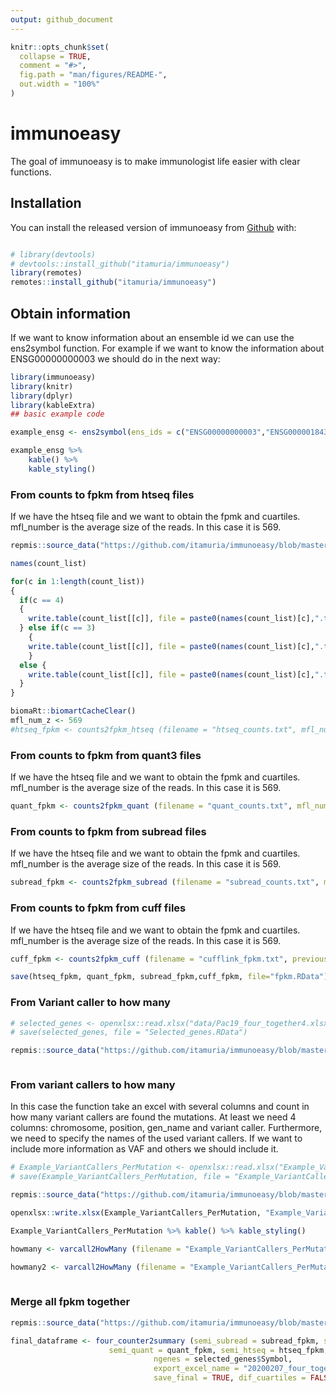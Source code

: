 ```yaml
---
output: github_document
---
```


<!-- README.md is generated from README.Rmd. Please edit that file -->

```r
knitr::opts_chunk$set(
  collapse = TRUE,
  comment = "#>",
  fig.path = "man/figures/README-",
  out.width = "100%"
)
```

# immunoeasy

<!-- badges: start -->
<!-- badges: end -->

The goal of immunoeasy is to make immunologist life easier with clear functions. 

## Installation

You can install the released version of immunoeasy from [Github](https://github.com/itamuria/immunoeasy) with:

``` r

# library(devtools)
# devtools::install_github("itamuria/immunoeasy")
library(remotes)
remotes::install_github("itamuria/immunoeasy")
```

## Obtain information

If we want to know information about an ensemble id we can use the ens2symbol function. For example if we want to know the information about ENSG00000000003 we should do in the next way:



```r
library(immunoeasy)
library(knitr)
library(dplyr)
library(kableExtra)
## basic example code

example_ensg <- ens2symbol(ens_ids = c("ENSG00000000003","ENSG00000184389"))

example_ensg %>% 
    kable() %>%
    kable_styling()


```

### From counts to fpkm from htseq files

If we have the htseq file and we want to obtain the fpmk and cuartiles. mfl_number is the average size of the reads. In this case it is 569.

```r

repmis::source_data("https://github.com/itamuria/immunoeasy/blob/master/data/immunoeasy_counts.RData?raw=true")

names(count_list)

for(c in 1:length(count_list))
{
  if(c == 4) 
  {
    write.table(count_list[[c]], file = paste0(names(count_list)[c],".txt"),row.names = FALSE, sep = "\t")
  } else if(c == 3)  
    {
    write.table(count_list[[c]], file = paste0(names(count_list)[c],".txt"), row.names = TRUE)
    }
  else {
    write.table(count_list[[c]], file = paste0(names(count_list)[c],".txt"),row.names = FALSE)
  }
}

biomaRt::biomartCacheClear() 
mfl_num_z <- 569
#htseq_fpkm <- counts2fpkm_htseq (filename = "htseq_counts.txt", mfl_num = c(mfl_num_z))

```

### From counts to fpkm from quant3 files

If we have the htseq file and we want to obtain the fpmk and cuartiles. mfl_number is the average size of the reads. In this case it is 569.

```r


quant_fpkm <- counts2fpkm_quant (filename = "quant_counts.txt", mfl_num = c(mfl_num_z))


```

### From counts to fpkm from subread files

If we have the htseq file and we want to obtain the fpmk and cuartiles. mfl_number is the average size of the reads. In this case it is 569.

```r

subread_fpkm <- counts2fpkm_subread (filename = "subread_counts.txt", mfl_num = c(mfl_num_z))


```


### From counts to fpkm from cuff files

If we have the htseq file and we want to obtain the fpmk and cuartiles. mfl_number is the average size of the reads. In this case it is 569.

```r

cuff_fpkm <- counts2fpkm_cuff (filename = "cufflink_fpkm.txt", previous_clean = TRUE)

save(htseq_fpkm, quant_fpkm, subread_fpkm,cuff_fpkm, file="fpkm.RData")

```

### From Variant caller to how many

```r
# selected_genes <- openxlsx::read.xlsx("data/Pac19_four_together4.xlsx")
# save(selected_genes, file = "Selected_genes.RData")

repmis::source_data("https://github.com/itamuria/immunoeasy/blob/master/data/Selected_genes.RData?raw=true")



```
### From variant callers to how many

In this case the function take an excel with several columns and count in how many variant callers are found the mutations. At least we need 4 columns: chromosome, position, gen_name and variant caller. Furthermore, we need to specify the names of the used variant callers. If we want to include more information as VAF and others we should include it. 


```r

# Example_VariantCallers_PerMutation <- openxlsx::read.xlsx("Example_VariantCallers_PerMutation.xlsx")
# save(Example_VariantCallers_PerMutation, file = "Example_VariantCallers_PerMutation.RData")

repmis::source_data("https://github.com/itamuria/immunoeasy/blob/master/data/Example_VariantCallers_PerMutation.RData?raw=true")

openxlsx::write.xlsx(Example_VariantCallers_PerMutation, "Example_VariantCallers_PerMutation.xlsx")

Example_VariantCallers_PerMutation %>% kable() %>% kable_styling()

howmany <- varcall2HowMany (filename = "Example_VariantCallers_PerMutation.xlsx", chr_pos = 1, position = 2, gen_name = 3, varian_caller = 12, VAF = NA, others = NULL,var_cal_4 = c("mutect38","somaticsniper", "strelka","varscan"))

howmany2 <- varcall2HowMany (filename = "Example_VariantCallers_PerMutation.xlsx", chr_pos = 1, position = 2, gen_name = 3, varian_caller = 12, VAF = 5, others = c(4,6:11),var_cal_4 = c("mutect38","somaticsniper", "strelka","varscan"))  
  
```

### Merge all fpkm together

```r

repmis::source_data("https://github.com/itamuria/immunoeasy/blob/master/data/fpkm.RData?raw=true")

final_dataframe <- four_counter2summary (semi_subread = subread_fpkm, semi_cuff = cuff_fpkm,
                      semi_quant = quant_fpkm, semi_htseq = htseq_fpkm,
                                ngenes = selected_genes$Symbol,
                                export_excel_name = "20200207_four_together_counts_pac5_10619.xlsx",
                                save_final = TRUE, dif_cuartiles = FALSE)
```





















